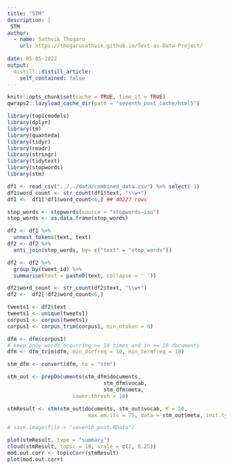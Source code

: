 ```yaml
---
title: "STM"
description: |
 STM 
author:
  - name: Sathvik Thogaru 
    url: https://thogarusathvik.github.io/Text-as-Data-Project/
    
date: 05-05-2022
output:
  distill::distill_article:
    self_contained: false
---
```


```r
knitr::opts_chunk$set(cache = TRUE, time_it = TRUE)
qwraps2::lazyload_cache_dir(path = "seventh_post_cache/html5")
```

<style>
body {
text-align: justify}
</style>

```r
library(topicmodels)
library(dplyr)
library(tm)
library(quanteda)
library(tidyr)
library(readr)
library(stringr)
library(tidytext)
library(stopwords)
library(stm)
```


```r
df1 <- read_csv("../../data/combined_data.csv") %>% select(-1)
df1$word_count <- str_count(df1$text, "\\w+")
df1 <-  df1[!df1$word_count<6,] ## 40227 rows
```

```r
stop_words <- stopwords(source = "stopwords-iso")
stop_words <- as.data.frame(stop_words)
```

```r
df2 <- df1 %>%
  unnest_tokens(text, text)
df2 <- df2 %>% 
  anti_join(stop_words, by= c("text" = "stop_words"))

df2 <- df2 %>% 
  group_by(tweet_id) %>%
  summarise(text = paste0(text, collapse = ' '))

df2$word_count <- str_count(df2$text, "\\w+")
df2 <-  df2[!df2$word_count<6,]
```

```r
tweets1 <- df2$text
tweets1 <- unique(tweets1)
corpus1 <- corpus(tweets1)
corpus1 <- corpus_trim(corpus1, min_ntoken = 6)
```


```r

dfm <- dfm(corpus1)
# keep only words occurring >= 10 times and in >= 10 documents
dfm <- dfm_trim(dfm, min_docfreq = 10, min_termfreq = 10)
```

```r
stm_dfm <- convert(dfm, to = "stm")
```

```r
stm_out <- prepDocuments(stm_dfm$documents, 
                               stm_dfm$vocab, 
                               stm_dfm$meta, 
                     lower.thresh = 10)
```

```r
stmResult <- stm(stm_out$documents, stm_out$vocab, K = 10,
                          max.em.its = 75, data = stm_out$meta, init.type = "Spectral", seed = 1234)

# save.image(file = "seventh_post.RData")
```


<!-- ```{r} -->
<!-- stm_model_select <- selectModel(stm_out$documents, stm_out$vocab, K = 10, max.em.its = 75, data = stm_out$meta, runs = 20, seed = 1234) -->
<!-- # save.image(file = "seventh_post.RData") -->
<!-- # plotModels(stm_model_select, pch = c(1, 2, 3, 4), legend.position = "bottomright") -->
<!-- ``` -->


```r
plot(stmResult, type = "summary")
cloud(stmResult, topic = 10, scale = c(2, 0.25))
mod.out.corr <- topicCorr(stmResult)
plot(mod.out.corr)

```








